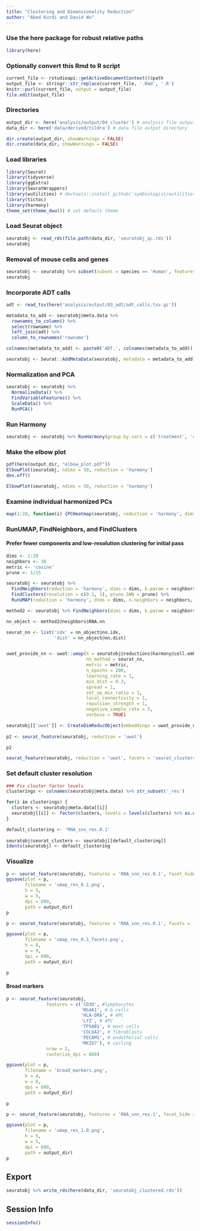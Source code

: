 ```yaml
---
title: "Clustering and Dimensionality Reduction"
author: "Abed Kurdi and David Wu"
---
```


### Use the here package for robust relative paths
```r
library(here)
```

### Optionally convert this Rmd to R script 
```r
current_file <- rstudioapi::getActiveDocumentContext()$path
output_file <- stringr::str_replace(current_file, '.Rmd', '.R')
knitr::purl(current_file, output = output_file)
file.edit(output_file)
```

### Directories
```r
output_dir <- here('analysis/output/04_cluster') # analysis file output directory
data_dir <- here('data/derived/tildra') # data file output directory

dir.create(output_dir, showWarnings = FALSE)
dir.create(data_dir, showWarnings = FALSE)
```



### Load libraries
```r
library(Seurat) 
library(tidyverse)
library(ggExtra)
library(SeuratWrappers)
library(wutilities) # devtools::install_github('symbiologist/wutilities')
library(tictoc)
library(harmony)
theme_set(theme_dwu()) # set default theme
```



### Load Seurat object
```r
seuratobj <- read_rds(file.path(data_dir, 'seuratobj_qc.rds'))
seuratobj
```

### Removal of mouse cells and genes
```r
seuratobj <- seuratobj %>% subset(subset = species == 'Human', features = str_subset(rownames(seuratobj), 'mm10---', negate = TRUE))
seuratobj
```
### Incorporate ADT calls
```r
adt <- read_tsv(here('analysis/output/03_adt/adt_calls.tsv.gz'))

metadata_to_add <- seuratobj@meta.data %>% 
  rownames_to_column() %>% 
  select(rowname) %>% 
  left_join(adt) %>% 
  column_to_rownames('rowname')

colnames(metadata_to_add) <- paste0('ADT.', colnames(metadata_to_add))

seuratobj <- Seurat::AddMetaData(seuratobj, metadata = metadata_to_add)

```

### Normalization and PCA
```r
seuratobj <- seuratobj %>% 
  NormalizeData() %>%
  FindVariableFeatures() %>% 
  ScaleData() %>% 
  RunPCA() 
```

### Run Harmony
```r
seuratobj <- seuratobj %>% RunHarmony(group.by.vars = c('treatment', 'chemistry', 'patient', 'flow', 'mouse'), plot_convergence = TRUE, assay = 'RNA')
```

### Make the elbow plot
```r
pdf(here(output_dir, "elbow_plot.pdf"))
ElbowPlot(seuratobj, ndims = 50, reduction = 'harmony')
dev.off()

ElbowPlot(seuratobj, ndims = 50, reduction = 'harmony')
```
### Examine individual harmonized PCs
```r
map(1:20, function(i) {PCHeatmap(seuratobj, reduction = 'harmony', dims = i)})
```


### RunUMAP, FindNeighbors, and FindClusters 
#### Prefer fewer components and low-resolution clustering for initial pass
```r
dims <- 1:20
neighbors <- 30
metric <- 'cosine'
prune <- 1/15

seuratobj <- seuratobj %>% 
  FindNeighbors(reduction = 'harmony', dims = dims, k.param = neighbors, annoy.metric = metric) %>% 
  FindClusters(resolution = c(0.1, 1), prune.SNN = prune) %>% 
  RunUMAP(reduction = 'harmony', dims = dims, n.neighbors = neighbors, metric = metric) 
```


```r
method2 <- seuratobj %>% FindNeighbors(dims = dims, k.param = neighbors, annoy.metric = metric, return.neighbor = TRUE, force.recalc = TRUE)

nn_object <- method2@neighbors$RNA.nn

seurat_nn <- list('idx' = nn_object@nn.idx, 
                  'dist' = nn_object@nn.dist)


uwot_provide_nn <- uwot::umap(X = seuratobj@reductions$harmony@cell.embeddings[,dims], 
                              nn_method = seurat_nn,
                              metric = metric, 
                              n_epochs = 200, 
                              learning_rate = 1, 
                              min_dist = 0.3, 
                              spread = 1, 
                              set_op_mix_ratio = 1, 
                              local_connectivity = 1, 
                              repulsion_strength = 1,
                              negative_sample_rate = 5,
                              verbose = TRUE)

seuratobj[['uwot']] <- CreateDimReducObject(embeddings = uwot_provide_nn, key = 'UWOT_', assay = 'RNA')
                              
p2 <- seurat_feature(seuratobj, reduction = 'uwot')

p2
```
```r
seurat_feature(seuratobj, reduction = 'uwot', facets = 'seurat_clusters', label = FALSE)
```

### Set default cluster resolution
```r
### Fix cluster factor levels
clusterings <- colnames(seuratobj@meta.data) %>% str_subset('_res')

for(i in clusterings) {
  clusters <- seuratobj@meta.data[[i]]
  seuratobj[[i]] <- factor(clusters, levels = levels(clusters) %>% as.numeric() %>% sort())
}

default_clustering <- 'RNA_snn_res.0.1' 
  
seuratobj$seurat_clusters <- seuratobj[[default_clustering]]
Idents(seuratobj) <- default_clustering
```


### Visualize
```r
p <- seurat_feature(seuratobj, features = 'RNA_snn_res.0.1', facet_hide = TRUE, legend_position = 'none', title = 'Resolution: 0.1', rasterize_dpi = 600)
ggsave(plot = p,
       filename = 'umap_res_0.1.png',
       h = 5,
       w = 5,
       dpi = 600,
       path = output_dir)
p
```
```r
p <- seurat_feature(seuratobj, features = 'RNA_snn_res.0.1', facets = 'RNA_snn_res.0.1', label = FALSE, rasterize_dpi = 600)

ggsave(plot = p,
       filename = 'umap_res_0.1_facets.png',
       h = 8,
       w = 9,
       dpi = 600,
       path = output_dir)

p
```
#### Broad markers
```r
p <- seurat_feature(seuratobj, 
               features = c('CD3D', #lymphocytes
                            'MS4A1', # b cells
                            'HLA-DRA', # APC
                            'LYZ', # APC
                            'TPSAB1', # mast cells
                            'COL6A2', # fibroblasts
                            'PECAM1', # endothelial cells
                            'MKI67'), # cycling
               nrow = 2, 
               rasterize_dpi = 600) 

ggsave(plot = p,
       filename = 'broad_markers.png',
       h = 4,
       w = 8,
       dpi = 600,
       path = output_dir)

p
```


```r
p <- seurat_feature(seuratobj, features = 'RNA_snn_res.1', facet_hide = TRUE, color_package = 'ggplot', legend_position = 'none', title = 'Resolution: 1.0', rasterize_dpi = 600)

ggsave(plot = p,
       filename = 'umap_res_1.0.png',
       h = 5,
       w = 5,
       dpi = 600,
       path = output_dir)
p
```


## Export
```r
seuratobj %>% write_rds(here(data_dir, 'seuratobj_clustered.rds'))
```

## Session Info
```r
sessionInfo()
```



